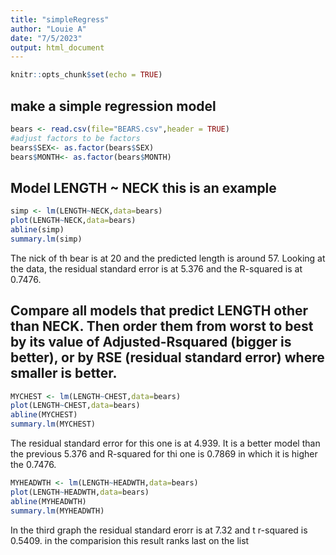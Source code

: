 ```yaml
---
title: "simpleRegress"
author: "Louie A"
date: "7/5/2023"
output: html_document
---
```


```r
knitr::opts_chunk$set(echo = TRUE)
```

## make a simple regression model

```r
bears <- read.csv(file="BEARS.csv",header = TRUE)
#adjust factors to be factors
bears$SEX<- as.factor(bears$SEX)
bears$MONTH<- as.factor(bears$MONTH)
```

## Model LENGTH ~ NECK  this is an example  

```r
simp <- lm(LENGTH~NECK,data=bears)
plot(LENGTH~NECK,data=bears)
abline(simp)
summary.lm(simp)
```
The nick of th bear is at 20 and the predicted length is around 57. Looking at the data, the residual standard error is at 5.376 and the R-squared is at 0.7476.

## Compare all models that predict LENGTH other than NECK. Then order them from worst to best by its value of Adjusted-Rsquared (bigger is better), or by RSE (residual standard error) where smaller is better. 




```r
MYCHEST <- lm(LENGTH~CHEST,data=bears)
plot(LENGTH~CHEST,data=bears)
abline(MYCHEST)
summary.lm(MYCHEST)
```
The residual standard error for this one is at 4.939. It is a better model than the previous 5.376 and R-squared for thi one is 0.7869 in which it is higher the 0.7476.




```r
MYHEADWTH <- lm(LENGTH~HEADWTH,data=bears)
plot(LENGTH~HEADWTH,data=bears)
abline(MYHEADWTH)
summary.lm(MYHEADWTH)
```

In the third graph the residual standard erorr is at 7.32 and t r-squared is 0.5409. in the comparision this result ranks last on the list






















